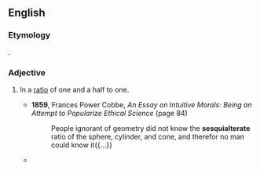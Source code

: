 ==English==

===Etymology===
{{etyl|la}} {{lena}} {{term|sesquialter|lang=la||one and a half times}}.

===Adjective===
{{en-adj|-}}

# {{mathematics|archaic}} In a [[ratio]] of one and a half to one.
#* '''1859''', Frances Power Cobbe, ''An Essay on Intuitive Morals: Being an Attempt to Popularize Ethical Science'' (page 84)
#*: People ignorant of geometry did not know the '''sesquialterate''' ratio of the sphere, cylinder, and cone, and therefor no man could know it{{...}}
#* {{rfquotek|Isaac Newton}}
